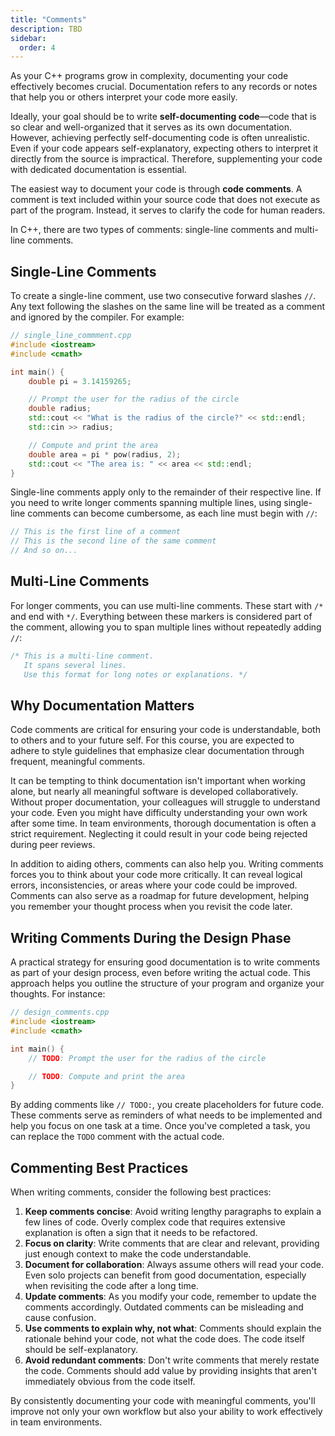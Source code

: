 ```yaml
---
title: "Comments"
description: TBD
sidebar:
  order: 4
---
```


As your C++ programs grow in complexity, documenting your code effectively becomes crucial. Documentation refers to any records or notes that help you or others interpret your code more easily.

Ideally, your goal should be to write **self-documenting code**—code that is so clear and well-organized that it serves as its own documentation. However, achieving perfectly self-documenting code is often unrealistic. Even if your code appears self-explanatory, expecting others to interpret it directly from the source is impractical. Therefore, supplementing your code with dedicated documentation is essential.

The easiest way to document your code is through **code comments**. A comment is text included within your source code that does not execute as part of the program. Instead, it serves to clarify the code for human readers.

In C++, there are two types of comments: single-line comments and multi-line comments.

## Single-Line Comments

To create a single-line comment, use two consecutive forward slashes `//`. Any text following the slashes on the same line will be treated as a comment and ignored by the compiler. For example:

```cpp
// single_line_commment.cpp
#include <iostream>
#include <cmath>

int main() {
    double pi = 3.14159265;

    // Prompt the user for the radius of the circle
    double radius;
    std::cout << "What is the radius of the circle?" << std::endl;
    std::cin >> radius;

    // Compute and print the area
    double area = pi * pow(radius, 2);
    std::cout << "The area is: " << area << std::endl;
}
```

Single-line comments apply only to the remainder of their respective line. If you need to write longer comments spanning multiple lines, using single-line comments can become cumbersome, as each line must begin with `//`:

```cpp title="Cumbersome Single-Line Comments"
// This is the first line of a comment
// This is the second line of the same comment
// And so on...
```

## Multi-Line Comments

For longer comments, you can use multi-line comments. These start with `/*` and end with `*/`. Everything between these markers is considered part of the comment, allowing you to span multiple lines without repeatedly adding `//`:

```cpp title="Multi-Line Comment Example"
/* This is a multi-line comment.
   It spans several lines.
   Use this format for long notes or explanations. */
```

## Why Documentation Matters

Code comments are critical for ensuring your code is understandable, both to others and to your future self. For this course, you are expected to adhere to style guidelines that emphasize clear documentation through frequent, meaningful comments.

It can be tempting to think documentation isn't important when working alone, but nearly all meaningful software is developed collaboratively. Without proper documentation, your colleagues will struggle to understand your code. Even you might have difficulty understanding your own work after some time. In team environments, thorough documentation is often a strict requirement. Neglecting it could result in your code being rejected during peer reviews.

In addition to aiding others, comments can also help you. Writing comments forces you to think about your code more critically. It can reveal logical errors, inconsistencies, or areas where your code could be improved. Comments can also serve as a roadmap for future development, helping you remember your thought process when you revisit the code later.

## Writing Comments During the Design Phase

A practical strategy for ensuring good documentation is to write comments as part of your design process, even before writing the actual code. This approach helps you outline the structure of your program and organize your thoughts. For instance:

```cpp title="Commenting During Design"
// design_comments.cpp
#include <iostream>
#include <cmath>

int main() {
    // TODO: Prompt the user for the radius of the circle

    // TODO: Compute and print the area
}
```

By adding comments like `// TODO:`, you create placeholders for future code. These comments serve as reminders of what needs to be implemented and help you focus on one task at a time. Once you've completed a task, you can replace the `TODO` comment with the actual code.

## Commenting Best Practices

When writing comments, consider the following best practices:

1. **Keep comments concise**: Avoid writing lengthy paragraphs to explain a few lines of code. Overly complex code that requires extensive explanation is often a sign that it needs to be refactored.
2. **Focus on clarity**: Write comments that are clear and relevant, providing just enough context to make the code understandable.
3. **Document for collaboration**: Always assume others will read your code. Even solo projects can benefit from good documentation, especially when revisiting the code after a long time.
4. **Update comments**: As you modify your code, remember to update the comments accordingly. Outdated comments can be misleading and cause confusion.
5. **Use comments to explain why, not what**: Comments should explain the rationale behind your code, not what the code does. The code itself should be self-explanatory.
6. **Avoid redundant comments**: Don't write comments that merely restate the code. Comments should add value by providing insights that aren't immediately obvious from the code itself.

By consistently documenting your code with meaningful comments, you'll improve not only your own workflow but also your ability to work effectively in team environments.